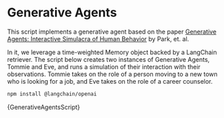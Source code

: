 
# Generative Agents


This script implements a generative agent based on the paper [Generative Agents: Interactive Simulacra of Human Behavior](https://arxiv.org/abs/2304.03442) by Park, et. al.

In it, we leverage a time-weighted Memory object backed by a LangChain retriever.
The script below creates two instances of Generative Agents, Tommie and Eve, and runs a simulation of their interaction with their observations.
Tommie takes on the role of a person moving to a new town who is looking for a job, and Eve takes on the role of a career counselor.


<IntegrationInstallTooltip></IntegrationInstallTooltip>

```bash npm2yarn
npm install @langchain/openai
```

<CodeBlock language="typescript">{GenerativeAgentsScript}</CodeBlock>
